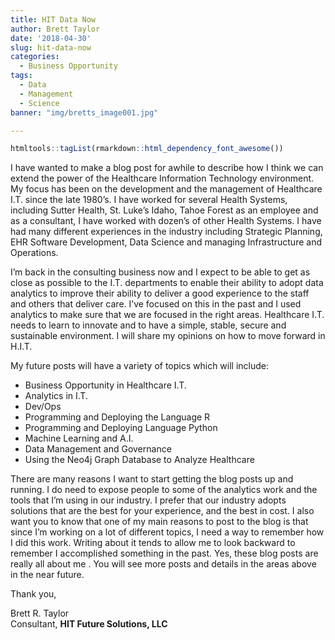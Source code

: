 ```yaml
---
title: HIT Data Now
author: Brett Taylor
date: '2018-04-30'
slug: hit-data-now
categories:
  - Business Opportunity
tags:
  - Data
  - Management
  - Science
banner: "img/bretts_image001.jpg"

---
```


```r
htmltools::tagList(rmarkdown::html_dependency_font_awesome())
```

I have wanted to make a blog post for awhile to describe how I think we can extend the power of the Healthcare Information Technology environment.  My focus has been on the development and the management of Healthcare I.T. since the late 1980's.  I have worked for several Health Systems, including Sutter Health, St. Luke's Idaho, Tahoe Forest as an employee and as a consultant, I have worked with dozen's of other Health Systems.  I have had many different experiences in the industry including Strategic Planning, EHR Software Development, Data Science and managing Infrastructure and Operations.   


I'm back in the consulting business now and I expect to be able to get as close as possible to the I.T. departments to enable their ability to adopt data analytics to improve their ability to deliver a good experience to the staff and others that deliver care.  I've focused on this in the past and I used analytics to make sure that we are focused in the right areas.  Healthcare I.T. needs to learn to innovate and to have a simple, stable, secure and sustainable environment.  I will share my opinions on how to move forward in H.I.T.

My future posts will have a variety of topics which will include:

* Business Opportunity in Healthcare I.T.
* Analytics in I.T.
* Dev/Ops
* Programming and Deploying the Language R
* Programming and Deploying Language Python
* Machine Learning and A.I.
* Data Management and Governance
* Using the Neo4j Graph Database to Analyze Healthcare


There are many reasons I want to start getting the blog posts up and running.   I do need to expose people to some of the analytics work and the tools that I'm using in our industry.  I prefer that our industry adopts solutions that are the best for your experience, and the best in cost.  I also want you to know that one of my main reasons to post to the blog is that since I'm working on a lot of different topics, I need a way to remember how I did this work.   Writing about it tends to allow me to look backward to remember I accomplished something in the past.   Yes, these blog posts are really all about me <i class="fa fa-2x fa-male"></i>.
  You will see more posts and details in the areas above in the near future.

Thank you,      

Brett R. Taylor    
Consultant, __HIT Future Solutions, LLC__